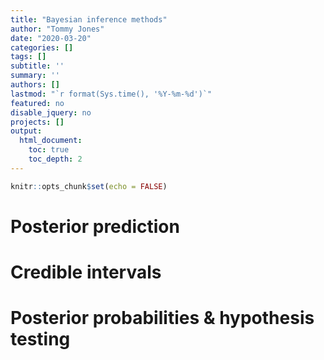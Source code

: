 ```yaml
---
title: "Bayesian inference methods"
author: "Tommy Jones"
date: "2020-03-20"
categories: []
tags: []
subtitle: ''
summary: ''
authors: []
lastmod: "`r format(Sys.time(), '%Y-%m-%d')`"
featured: no
disable_jquery: no
projects: []
output:
  html_document:
    toc: true
    toc_depth: 2
---
```


```r
knitr::opts_chunk$set(echo = FALSE)
```


# Posterior prediction

# Credible intervals

# Posterior probabilities & hypothesis testing





